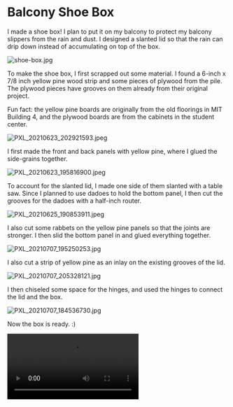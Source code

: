 # Balcony Shoe Box

I made a shoe box! I plan to put it on my balcony to protect my balcony slippers from the rain and dust. I designed a slanted lid so that the rain can drip down instead of accumulating on top of the box.

![shoe-box.jpg](https://s3.us-west-2.amazonaws.com/secure.notion-static.com/58743f7a-a50e-45d4-a25c-5244b355dc8d/shoe-box.jpg?X-Amz-Algorithm=AWS4-HMAC-SHA256&X-Amz-Credential=AKIAT73L2G45O3KS52Y5%2F20210906%2Fus-west-2%2Fs3%2Faws4_request&X-Amz-Date=20210906T013944Z&X-Amz-Expires=86400&X-Amz-Signature=c1e484abfffecd6a72f327d7228cc05e03aff9a6e0a5ea33c2ffe0d0003bd934&X-Amz-SignedHeaders=host&response-content-disposition=filename%20%3D%22shoe-box.jpg%22)

To make the shoe box, I first scrapped out some material. I found a 6-inch x 7/8 inch yellow pine wood strip and some pieces of plywood from the pile. The plywood pieces have grooves on them already from their original project.

Fun fact: the yellow pine boards are originally from the old floorings in MIT Building 4, and the plywood boards are from the cabinets in the student center.

![PXL_20210623_202921593.jpeg](https://s3.us-west-2.amazonaws.com/secure.notion-static.com/0ba9fefd-cd05-4225-9b56-b48f41f09208/PXL_20210623_202921593.jpeg?X-Amz-Algorithm=AWS4-HMAC-SHA256&X-Amz-Credential=AKIAT73L2G45O3KS52Y5%2F20210906%2Fus-west-2%2Fs3%2Faws4_request&X-Amz-Date=20210906T014546Z&X-Amz-Expires=86400&X-Amz-Signature=22942ee60bda05b1f4e63473853d711a72e3145d9467d5454aba9bbede8fb717&X-Amz-SignedHeaders=host&response-content-disposition=filename%20%3D%22PXL_20210623_202921593.jpeg%22)

I first made the front and back panels with yellow pine, where I glued the side-grains together.

![PXL_20210623_195816900.jpeg](https://s3.us-west-2.amazonaws.com/secure.notion-static.com/45b6abdf-cf6a-42fd-9fa5-936396a9eef4/PXL_20210623_195816900.jpeg?X-Amz-Algorithm=AWS4-HMAC-SHA256&X-Amz-Credential=AKIAT73L2G45O3KS52Y5%2F20210906%2Fus-west-2%2Fs3%2Faws4_request&X-Amz-Date=20210906T014602Z&X-Amz-Expires=86400&X-Amz-Signature=e6e3fbf7bceb09c129ae8a50ea4bced61b968559646b9a22cdec96aa4d489501&X-Amz-SignedHeaders=host&response-content-disposition=filename%20%3D%22PXL_20210623_195816900.jpeg%22)

To account for the slanted lid, I made one side of them slanted with a table saw. Since I planned to use dadoes to hold the bottom panel, I then cut the grooves for the dadoes with a half-inch router.

![PXL_20210625_190853911.jpeg](https://s3.us-west-2.amazonaws.com/secure.notion-static.com/de27b8d9-6efe-41ac-969b-337c292b55b9/PXL_20210625_190853911.jpeg?X-Amz-Algorithm=AWS4-HMAC-SHA256&X-Amz-Credential=AKIAT73L2G45O3KS52Y5%2F20210906%2Fus-west-2%2Fs3%2Faws4_request&X-Amz-Date=20210906T014620Z&X-Amz-Expires=86400&X-Amz-Signature=b5b365c3573f87d8e87c20a2bd19c347ca18ec852b53d9552f2b974c33de7053&X-Amz-SignedHeaders=host&response-content-disposition=filename%20%3D%22PXL_20210625_190853911.jpeg%22)

I also cut some rabbets on the yellow pine panels so that the joints are stronger. I then slid the bottom panel in and glued everything together.

![PXL_20210707_195250253.jpg](https://s3.us-west-2.amazonaws.com/secure.notion-static.com/60276247-45c9-427b-a420-2a87c0c3fcde/PXL_20210707_195250253.jpg?X-Amz-Algorithm=AWS4-HMAC-SHA256&X-Amz-Credential=AKIAT73L2G45O3KS52Y5%2F20210906%2Fus-west-2%2Fs3%2Faws4_request&X-Amz-Date=20210906T014714Z&X-Amz-Expires=86400&X-Amz-Signature=5109a9ff18b0e8af096a872f531c0d5d5053cb8619b4ce84cf480b587c6a66d0&X-Amz-SignedHeaders=host&response-content-disposition=filename%20%3D%22PXL_20210707_195250253.jpg%22)

I also cut a strip of yellow pine as an inlay on the existing grooves of the lid.

![PXL_20210707_205328121.jpg](https://s3.us-west-2.amazonaws.com/secure.notion-static.com/8cdc2f5f-dc3d-4f94-8605-c4907fd32e1f/PXL_20210707_205328121.jpg?X-Amz-Algorithm=AWS4-HMAC-SHA256&X-Amz-Credential=AKIAT73L2G45O3KS52Y5%2F20210906%2Fus-west-2%2Fs3%2Faws4_request&X-Amz-Date=20210906T014731Z&X-Amz-Expires=86400&X-Amz-Signature=fa1146cf47fbd5eeded6e1bb3ecc4adaf2af45e16fecd4607c1f3cc2df4718da&X-Amz-SignedHeaders=host&response-content-disposition=filename%20%3D%22PXL_20210707_205328121.jpg%22)

I then chiseled some space for the hinges, and used the hinges to connect the lid and the box.

![PXL_20210707_184536730.jpg](https://s3.us-west-2.amazonaws.com/secure.notion-static.com/c27f17a4-a775-48a8-99bd-58be36dbb97e/PXL_20210707_184536730.jpg?X-Amz-Algorithm=AWS4-HMAC-SHA256&X-Amz-Credential=AKIAT73L2G45O3KS52Y5%2F20210906%2Fus-west-2%2Fs3%2Faws4_request&X-Amz-Date=20210906T014747Z&X-Amz-Expires=86400&X-Amz-Signature=5b22f7a8007f2e5c17acaa18c2712803369c582d0275469db59707b8e5865433&X-Amz-SignedHeaders=host&response-content-disposition=filename%20%3D%22PXL_20210707_184536730.jpg%22)

Now the box is ready. :)

![PXL_20210708_191321022.mp4](https://s3.us-west-2.amazonaws.com/secure.notion-static.com/01a6e173-bdaa-4a43-8449-29d14f684172/PXL_20210708_191321022.mp4?X-Amz-Algorithm=AWS4-HMAC-SHA256&X-Amz-Credential=AKIAT73L2G45O3KS52Y5%2F20210906%2Fus-west-2%2Fs3%2Faws4_request&X-Amz-Date=20210906T014800Z&X-Amz-Expires=86400&X-Amz-Signature=229dcc920925cdac6a1dce117416993f7247c736dafd460300037f12386ed1e3&X-Amz-SignedHeaders=host&response-content-disposition=filename%20%3D%22PXL_20210708_191321022.mp4%22)